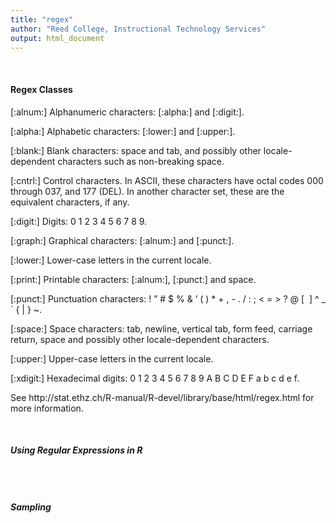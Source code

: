 ```yaml
---
title: "regex"
author: "Reed College, Instructional Technology Services"
output: html_document
---
```


<br/>



#### Regex Classes 

[:alnum:]
Alphanumeric characters: [:alpha:] and [:digit:].

[:alpha:]
Alphabetic characters: [:lower:] and [:upper:].

[:blank:]
Blank characters: space and tab, and possibly other locale-dependent characters such as non-breaking space.

[:cntrl:]
Control characters. In ASCII, these characters have octal codes 000 through 037, and 177 (DEL). In another character set, these are the equivalent characters, if any.

[:digit:]
Digits: 0 1 2 3 4 5 6 7 8 9.

[:graph:]
Graphical characters: [:alnum:] and [:punct:].

[:lower:]
Lower-case letters in the current locale.

[:print:]
Printable characters: [:alnum:], [:punct:] and space.

[:punct:]
Punctuation characters:
! " # $ % & ' ( ) * + , - . / : ; < = > ? @ [ \ ] ^ _ ` { | } ~.

[:space:]
Space characters: tab, newline, vertical tab, form feed, carriage return, space and possibly other locale-dependent characters.

[:upper:]
Upper-case letters in the current locale.

[:xdigit:]
Hexadecimal digits:
0 1 2 3 4 5 6 7 8 9 A B C D E F a b c d e f.

See http://stat.ethz.ch/R-manual/R-devel/library/base/html/regex.html for more information. 

<br/>

##### Using Regular Expressions in R 

```r

```

<br/>

##### Sampling

```r

```
